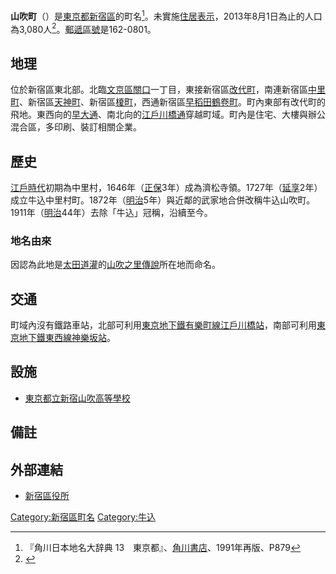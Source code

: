 {{Pathnav|日本|東京都|新宿區|name=山吹町|frame=1}}
{{Infobox Settlement
|official_name = 山吹町
|native_name =
|settlement_type = [[町|町]]
|image_skyline = Yamabuki High School.JPG
|imagesize = 250px
|image_caption = 東京都立新宿山吹高等學校
|image_flag =
|image_seal =
| image_map =
| map_caption =
| pushpin_map =
|subdivision_type = [[國家|國家]]
|subdivision_name = [[File:Flag_of_Japan.svg|border]] [[日本|日本]]
|subdivision_type1 = [[都道府縣|都道府縣]]
|subdivision_name1 = [[File:Flag_of_Tokyo_Prefecture.svg|25px]] [[東京都|東京都]]
|subdivision_type2 = [[東京都區部|特別區]]
|subdivision_name2 = [[File:Flag_of_Shinjuku,_Tokyo.svg|25px]] [[新宿區|新宿區]]
|established_title =
|established_date =
|government_type =
|leader_title =
|leader_name =
|area_magnitude =
|area_total_sq_mi =
|area_total_km2 =
|area_land_sq_mi =
|area_land_km2 =
|area_urban_sq_mi =
|area_urban_km2 =
|area_metro_km2 =
|area_metro_sq_mi =
|population_as_of= 2013年（平成25年）8月1日
|population_footnotes =
|population_total = 3080
|population_urban =
|population_metro =
|population_density_sq_mi =
|population_density_km2 =
| timezone = [[日本標準時間|JST]]
| utc_offset = +9
|timezone_DST =
|utc_offset_DST =
|latd=|latm=|lats=|latNS=
|longd=|longm=|longs=|longEW=
|elevation_footnotes=
|elevation_m =
|elevation_ft =
|postal_code_type = [[郵遞區號|郵遞區號]]
|postal_code = 162-0801
|area_code =
|website =
|footnotes =
}}
'''山吹町'''（{{jpn|j=山吹町|hg=やまぶきちょう|rm=Yamabukichō|f=y}}）是[[東京都|東京都]][[新宿區|新宿區]]的町名<ref name="kado">『角川日本地名大辞典 13　東京都』、[[角川書店|角川書店]]、1991年再版、P879 </ref>。未實施[[住居表示|住居表示]]，2013年8月1日為止的人口為3,080人<ref>{{Cite web |url=http://www.city.shinjuku.lg.jp/content/000130038.xls |title=新宿区　住民基本台帳の町丁別世帯数及び男女別人口（日本人と外国人の合計） |accessdate=2013-08-10 |archive-date=2014-08-19 |archive-url=https://web.archive.org/web/20140819083633/http://www.city.shinjuku.lg.jp/content/000130038.xls |dead-url=no }}</ref>。[[郵遞區號|郵遞區號]]是162-0801。

== 地理 ==
位於新宿區東北部。北臨[[文京區|文京區]][[關口|關口]]一丁目，東接新宿區[[改代町|改代町]]，南連新宿區[[中里町_(新宿區)|中里町]]、新宿區[[天神町_(新宿區)|天神町]]、新宿區[[榎町_(新宿區)|榎町]]，西通新宿區[[早稻田鶴卷町|早稻田鶴卷町]]。町內東部有改代町的飛地。東西向的[[早大通|早大通]]、南北向的[[江戶川橋通|江戶川橋通]]穿越町域。町內是住宅、大樓與辦公混合區，多印刷、裝訂相關企業。

== 歷史 ==
[[江戶時代|江戶時代]]初期為中里村，1646年（[[正保|正保]]3年）成為濟松寺領。1727年（[[延享|延享]]2年）成立牛込中里村町。1872年（[[明治|明治]]5年）與近鄰的武家地合併改稱牛込山吹町。1911年（[[明治|明治]]44年）去除「牛込」冠稱，沿續至今。
=== 地名由來 ===
因認為此地是[[太田道灌|太田道灌]]的[[太田道灌#逸話|山吹之里傳說]]所在地而命名。

== 交通 ==
町域內沒有鐵路車站，北部可利用[[東京地下鐵有樂町線|東京地下鐵有樂町線]][[江戶川橋站|江戶川橋站]]，南部可利用[[東京地下鐵東西線|東京地下鐵東西線]][[神樂坂站|神樂坂站]]。

== 設施 ==
* [[東京都立新宿山吹高等學校|東京都立新宿山吹高等學校]]

== 備註 ==
{{reflist}}

== 外部連結 ==
* [http://www.city.shinjuku.lg.jp/ 新宿區役所] {{Wayback|url=http://www.city.shinjuku.lg.jp/ |date=20130630141142 }}

{{新宿區的町名}}

{{DEFAULTSORT:Yamabukicho}}
[[Category:新宿區町名|Category:新宿區町名]]
[[Category:牛込|Category:牛込]]